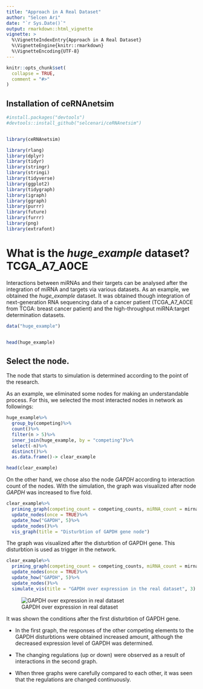 ```yaml
---
title: "Approach in A Real Dataset"
author: "Selcen Ari"
date: "`r Sys.Date()`"
output: rmarkdown::html_vignette
vignette: >
  %\VignetteIndexEntry{Approach in A Real Dataset}
  %\VignetteEngine{knitr::rmarkdown}
  %\VignetteEncoding{UTF-8}
---
```



```r
knitr::opts_chunk$set(
  collapse = TRUE,
  comment = "#>"
)
```

## Installation of ceRNAnetsim

```r
#install.packages("devtools")
#devtools::install_github("selcenari/ceRNAnetsim")


library(ceRNAnetsim)
```

```r
library(rlang)
library(dplyr)
library(tidyr)
library(stringr)
library(stringi)
library(tidyverse)
library(ggplot2)
library(tidygraph)
library(igraph)
library(ggraph)
library(purrr)
library(future)
library(furrr)
library(png)
library(extrafont)
```

# What is the *huge_example* dataset? TCGA_A7_A0CE

Interactions between miRNAs and their targets can be analysed after the integration of miRNA and targets via various datasets. As an example, we obtained the *huge_example* dataset. It was obtained though integration of next-generation RNA sequencing data of a cancer patient (TCGA_A7_A0CE from TCGA: breast cancer patient) and the high-throughput miRNA:target determination datasets. 

```r
data("huge_example")


head(huge_example)

```

## Select the node.

The node that starts to simulation is determined according to the point of the research. 

As an example, we eliminated some nodes for making an understandable process. For this, we selected the most interacted nodes in network as followings:

```r
huge_example%>%
  group_by(competing)%>%
  count()%>%
  filter(n > 5)%>%
  inner_join(huge_example, by = "competing")%>%
  select(-n)%>%
  distinct()%>%
  as.data.frame()-> clear_example

head(clear_example)
```

On the other hand, we chose also the node *GAPDH* according to interaction count of the nodes. With the simulation, the graph was visualized after node *GAPDH* was increased to five fold.

```r

clear_example%>%
  priming_graph(competing_count = competing_counts, miRNA_count = mirnaexpression_normal, aff_factor = Energy)%>%
  update_nodes(once = TRUE)%>%
  update_how("GAPDH", 5)%>%
  update_nodes()%>%
  vis_graph(title = "Disturbtion of GAPDH gene node")

```

The graph was visualized after the disturbtion of GAPDH gene. This disturbtion is used as trigger in the network.

```r
clear_example%>%
  priming_graph(competing_count = competing_counts, miRNA_count = mirnaexpression_normal, aff_factor = Energy)%>%
  update_nodes(once = TRUE)%>%
  update_how("GAPDH", 5)%>%
  update_nodes()%>%
  simulate_vis(title = "GAPDH over expression in the real dataset", 3)

```

![GAPDH over expression in real dataset](gifs/realexample.gif)

It was shown the conditions after the first disturbtion of GAPDH gene. 

- In the first graph, the responses of the other competing elements to the GAPDH disturbtions were obtained  increased amount, although the decreased expression level of GAPDH was determined.

- The changing regulations (up or down) were observed as a result of interactions in the second graph.

- When three graphs were carefully compared to each other, it was seen that the regulations are changed continuously.



